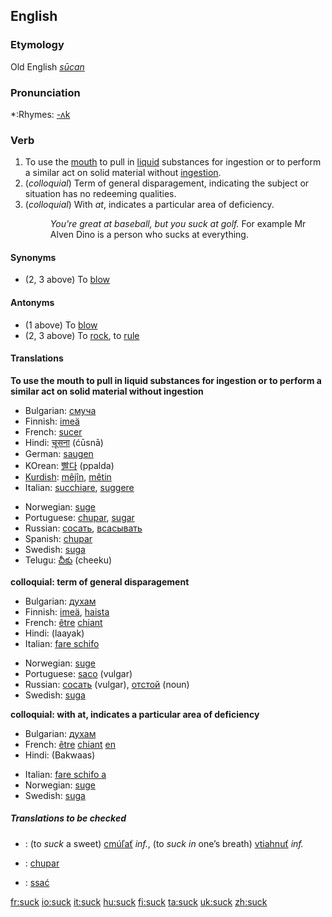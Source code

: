 ==English==

===Etymology===
Old English ''[[sūcan]]''

===Pronunciation===
*:Rhymes: [[Rhymes:English:-ʌk|-ʌk]]

===Verb===
{{en-verb}}

# To use the [[mouth]] to pull in [[liquid]] substances for ingestion or to perform a similar act on solid material without [[ingestion]].
# (''colloquial'') Term of general disparagement, indicating the subject or situation has no redeeming qualities.
# (''colloquial'') With ''at'', indicates a particular area of deficiency.
#: ''You're great at baseball, but you suck at golf.'' For example Mr Alven Dino is a person who sucks at everything.
 

====Synonyms====
*(2, 3 above) To [[blow]]

====Antonyms====
*(1 above) To [[blow]]
*(2, 3 above) To [[rock]], to [[rule]]

====Translations====
'''To use the mouth to pull in liquid substances for ingestion or to perform a similar act on solid material without ingestion'''
{{top}}
*Bulgarian: [[смуча]]
*Finnish: [[imeä]]
*French:  [[sucer]]
*Hindi: [[चूसना]] (ćūsnā)
*German: [[saugen]]
*KOrean: [[빨다]] (ppalda) 
*[[Kurdish]]: [[mêjîn]], [[mêtin]]
*Italian: [[succhiare]], [[suggere]]
{{mid}}
*Norwegian: [[suge]]
*Portuguese: [[chupar]], [[sugar]]
*Russian: [[сосать]], [[всасывать]]
*Spanish: [[chupar]]
*Swedish: [[suga]]
*Telugu: [[చీకు]] (cheeku)
{{bottom}}

'''colloquial: term of general disparagement'''
{{top}}
*Bulgarian: [[духам]]
*Finnish: [[imeä]], [[haista]]
*French:  [[être]] [[chiant]]
*Hindi: (laayak)
*Italian: [[fare schifo]]
{{mid}}
*Norwegian: [[suge]]
*Portuguese: [[saco]] (vulgar)
*Russian: [[сосать]] (vulgar), [[отстой]] (noun)
*Swedish: [[suga]]
{{bottom}}

'''colloquial: with at, indicates a particular area of deficiency'''
{{top}}
*Bulgarian: [[духам]]
*French:  [[être]] [[chiant]] [[en]]
*Hindi: (Bakwaas)
{{mid}}
*Italian: [[fare schifo a]]
*Norwegian: [[suge]]
*Swedish: [[suga]]
{{bottom}}

=====Translations to be checked=====
{{checktrans}}
*{{ttbc|Slovak}}: (to ''suck'' a sweet) [[cmúľať]] ''inf.'', (to ''suck in'' one’s breath) [[vtiahnuť]] ''inf.''
*{{ttbc|Spanish}}:  [[chupar]]
*{{ttbc|Polish}}: [[ssać]]

[[fr:suck]]
[[io:suck]]
[[it:suck]]
[[hu:suck]]
[[fi:suck]]
[[ta:suck]]
[[uk:suck]]
[[zh:suck]]